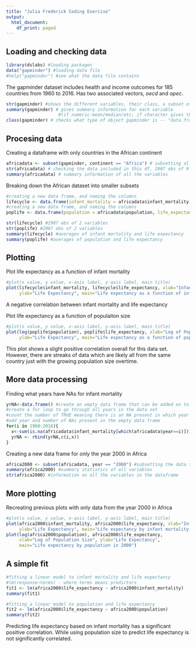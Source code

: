 ---
title: "Julia Frederick Coding Exercise"
output:
  html_document:
    df_print: paged
---
## Loading and checking data

```{r}
library(dslabs) #loading packages
data("gapminder") #loading data file
#help("gapminder") #see what the data file contains
```
The gapminder dataset includes health and income outcomes for 185 countries from 1960 to 2016. Has two associated vectors, *oecd* and *opec*.

```{r}
str(gapminder) #shows the different variables, their class, a subset of the values associated, and how many lvls(if app)
summary(gapminder) # gives summary information for each variable 
                    #(if numeric-mean/median/etc; if character gives the number contained per level)
class(gapminder) # checks what type of object gapminder is -- "data.frame"
```


## Procesing data
Creating a dataframe with only countries in the African continent
```{r}
africadata <- subset(gapminder, continent == "Africa") # subsetting all data associated with the contient "Africa"
str(africadata) # checking the data included in this df, 2907 obs of 9 variables
summary(africadata) # summary information of all the variables
```

Breaking down the African dataset into smaller subsets
```{r}
#creating a new data frame, and naming the columns
lifecycle <- data.frame(infant_mortality = africadata$infant_mortality, life_expectancy = africadata$life_expectancy)
#creating a new data frame, and naming the columns
poplife <- data.frame(population = africadata$population, life_expectancy = africadata$life_expectancy)

str(lifecycle) #2907 obs of 2 variables
str(poplife) #2907 obs of 2 variables
summary(lifecycle) #averages of infant mortality and life expectancy
summary(poplife) #averages of population and life expectancy
```

## Plotting
Plot life expectancy as a function of infant mortality
```{r}
#plot(x value, y value, x-axis label, y-axis label, main title)
plot(lifecycle$infant_mortality, lifecycle$life_expectancy, xlab="Infant Mortality",
     ylab="Life Expectancy", main="Life expectancy as a function of infant mortality")
```
A negative correlation between infant mortality and life expectancy


Plot life expectancy as a function of populaiton size
```{r}
#plot(x value, y value, x-axis label, y-axis label, main title)
plot(log(poplife$population), poplife$life_expectancy, xlab="Log of Population Size", 
     ylab="Life Expectancy", main="Life expectancy as a function of population")
```
This plot shows a slight positive correlation overall for this data set. However, there are streaks of data which are likely all from the same country just with the growing population size overtime.  

## More data processing
Finding what years have NAs for infant mortality
```{r}
yrNA<-data.frame() #create an empty data frame that can be added on to later
#create a for loop to go through all years in the data set
#count the number of TRUE meaning there is an NA present in which year
#add year and number of NAs present in the empty data frame
for(i in 1960:2016){
  x<-sum(is.na(africadata$infant_mortality[which(africadata$year==i)]))
  yrNA <- rbind(yrNA,c(i,x))
}
```

Creating a new data frame for only the year 2000 in Africa
```{r}
africa2000 <- subset(africadata, year == "2000") #subsetting the data to only yr2000
summary(africa2000) #summary statistics of all variables
str(africa2000) #information on all the variables in the dataframe
```

## More plotting
Recreating previous plots with only data from the year 2000 in Africa
```{r}
#plot(x value, y value, x-axis label, y-axis label, main title)
plot(africa2000$infant_mortality, africa2000$life_expectancy, xlab="Infant Mortality",
     ylab="Life Expectancy", main="Life expectancy by infant mortality in 2000")
plot(log(africa2000$population), africa2000$life_expectancy, 
     xlab="Log of Population Size", ylab="Life Expectancy",
     main="Life expectancy by population in 2000")
```

## A simple fit
```{r}
#fitting a linear model to infant mortality and life expectancy
#lm(response~terms) - where terms means predictors
fit1 <- lm(africa2000$life_expectancy ~ africa2000$infant_mortality)
summary(fit1)

#fitting a linear model to population and life expectancy
fit2 <- lm(africa2000$life_expectancy ~ africa2000$population)
summary(fit2)
```
Predicting life expectancy based on infant mortality has a significant positive correlation. While using population size to predict life expectancy is not significantly correlated.
